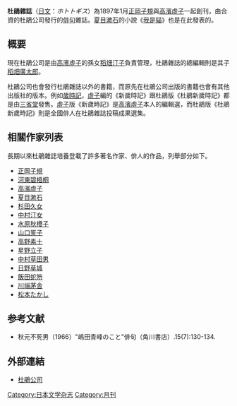 '''杜鵑雜誌'''（[[日文|日文]]：''ホトトギス''）為1897年1月[[正岡子規|正岡子規]]與[[高濱虛子|高濱虛子]]一起創刊，由合資的杜鵑公司發行的[[俳句|俳句]]雜誌。[[夏目漱石|夏目漱石]]的小說《[[我是貓|我是貓]]》也是在此發表的。

==概要==
現在杜鵑公司是由[[高濱虛子|高濱虛子]]的孫女[[稻畑汀子|稻畑汀子]]負責管理，杜鵑雜誌的總編輯則是其子[[稻畑廣太郎|稻畑廣太郎]]。

杜鵑公司也會發行杜鵑雜誌以外的書籍，而原先在杜鵑公司出版的書籍也會有其他出版社的版本。例如[[歲時記|歲時記]]，[[高濱虛子|虛子]]編的《新歲時記》跟杜鵑版《杜鵑新歲時記》都是由[[三省堂|三省堂]]發售。[[高濱虛子|虛子]]版《新歲時記》是[[高濱虛子|高濱虛子]]本人的編輯選，而杜鵑版《杜鵑新歲時記》則是全國俳人在杜鵑雜誌投稿成果選集。
==相關作家列表==
長期以來杜鵑雜誌培養登載了許多著名作家、俳人的作品，列舉部分如下。
* [[正岡子規|正岡子規]]
* [[河東碧梧桐|河東碧梧桐]]
* [[高濱虛子|高濱虛子]]
* [[夏目漱石|夏目漱石]]
* [[杉田久女|杉田久女]]
* [[中村汀女|中村汀女]]
* [[水原秋櫻子|水原秋櫻子]]
* [[山口誓子|山口誓子]]
* [[高野素十|高野素十]]
* [[星野立子|星野立子]]
* [[中村草田男|中村草田男]]
* [[日野草城|日野草城]]
* [[飯田蛇笏|飯田蛇笏]]
* [[川端茅舎|川端茅舎]]
* [[松本たかし|松本たかし]]

== 参考文献 ==

* 秋元不死男（1966）"嶋田青峰のこと"俳句（角川書店）.15(7):130-134.

==外部連結==
*[http://www.hototogisu.co.jp/ 杜鵑公司] {{Wayback|url=http://www.hototogisu.co.jp/ |date=20080429055847 }}

[[Category:日本文学杂志|Category:日本文学杂志]]
[[Category:月刊|Category:月刊]]